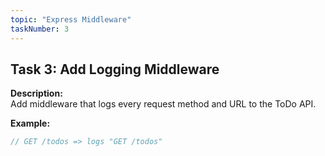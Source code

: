 ```yaml
---
topic: "Express Middleware"
taskNumber: 3
---
```


## Task 3: Add Logging Middleware

**Description:**  
Add middleware that logs every request method and URL to the ToDo API.

**Example:**
```js
// GET /todos => logs "GET /todos"
``` 